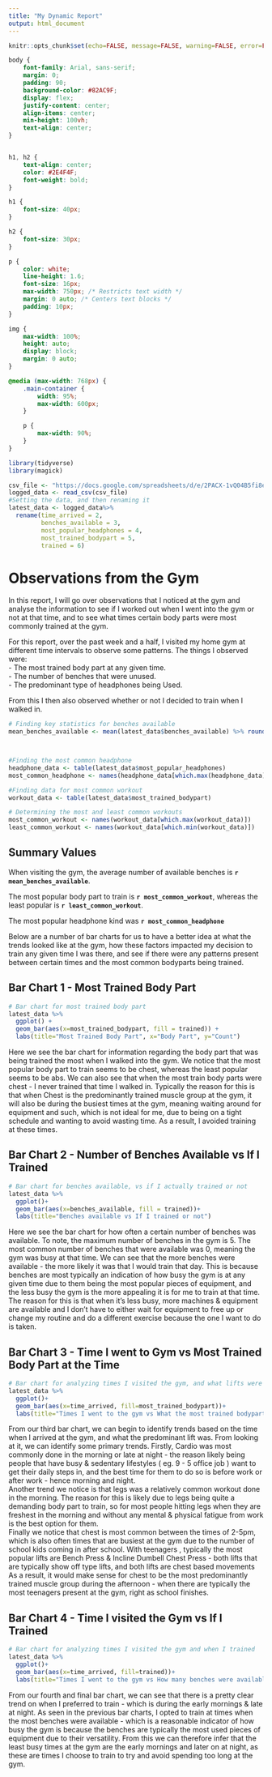 ```yaml
---
title: "My Dynamic Report"
output: html_document
---
```


```r
knitr::opts_chunk$set(echo=FALSE, message=FALSE, warning=FALSE, error=FALSE)
```

```css
body {
    font-family: Arial, sans-serif;
    margin: 0;
    padding: 90;
    background-color: #82AC9F;
    display: flex;
    justify-content: center;
    align-items: center;
    min-height: 100vh;
    text-align: center;
}


h1, h2 {
    text-align: center;
    color: #2E4F4F;
    font-weight: bold;
}

h1 {
    font-size: 40px;
}

h2 {
    font-size: 30px;
}

p {
    color: white;
    line-height: 1.6;
    font-size: 16px;
    max-width: 750px; /* Restricts text width */
    margin: 0 auto; /* Centers text blocks */
    padding: 10px;
}

img {
    max-width: 100%;
    height: auto;
    display: block;
    margin: 0 auto;
}

@media (max-width: 768px) {
    .main-container {
        width: 95%;
        max-width: 600px;
    }

    p {
        max-width: 90%;
    }
}

```
```r
library(tidyverse)
library(magick)

csv_file <- "https://docs.google.com/spreadsheets/d/e/2PACX-1vQ04B5fi8eIMpR6BER8-1_tTkbkE_GAuZbHfcaB5Uq19bqRKGwXopzb8aM_4kvITp4Uh5dQMw8rMGIp/pub?output=csv"
logged_data <- read_csv(csv_file) 
#Setting the data, and then renaming it
latest_data <- logged_data%>%
  rename(time_arrived = 2, 
         benches_available = 3, 
         most_popular_headphones = 4, 
         most_trained_bodypart = 5,
         trained = 6)
```
# Observations from the Gym

In this report, I will go over observations that I noticed at the gym and analyse the information to see if I worked out when I went into the gym or not at that time, and to see what times certain body parts were most commonly trained at the gym. 

For this report, over the past week and a half, I visited my home gym at different time intervals to observe some patterns. The things I observed were:<br>
- The most trained body part at any given time. <br>
- The number of benches that were unused. <br>
- The predominant type of headphones being Used. <br>

From this I then also observed whether or not I decided to train when I walked in. 

```r
# Finding key statistics for benches available
mean_benches_available <- mean(latest_data$benches_available) %>% round(1)



#Finding the most common headphone
headphone_data <- table(latest_data$most_popular_headphones)
most_common_headphone <- names(headphone_data[which.max(headphone_data)])

#Finding data for most common workout
workout_data <- table(latest_data$most_trained_bodypart)

# Determining the most and least common workouts
most_common_workout <- names(workout_data[which.max(workout_data)])
least_common_workout <- names(workout_data[which.min(workout_data)])
```
## Summary Values
When visiting the gym, the average number of available benches is **`r mean_benches_available`**.

The most popular body part to train is **`r most_common_workout`**, whereas the least popular is **`r least_common_workout`**.

The most popular headphone kind was **`r most_common_headphone`**


Below are a number of bar charts for us to have a better idea at what the trends looked like at the gym, how these factors impacted my decision to train any given time I was there, and see if there were any patterns present between certain times and the most common bodyparts being trained. 

## Bar Chart 1 - Most Trained Body Part
```r

# Bar chart for most trained body part
latest_data %>%  
  ggplot() +  
  geom_bar(aes(x=most_trained_bodypart, fill = trained)) +
  labs(title="Most Trained Body Part", x="Body Part", y="Count")
```

Here we see the bar chart for information regarding the body part that was being trained the most when I walked into the gym. We notice that the most popular body part to train seems to be chest, whereas the least popular seems to be abs. We can also see that when the most train body parts were chest - I never trained that time I walked in. Typically the reason for this is that when Chest is the predominantly trained muscle group at the gym, it will also be during the busiest times at the gym, meaning waiting around for equipment and such, which is not ideal for me, due to being on a tight schedule and wanting to avoid wasting time. As a result, I avoided training at these times. 

## Bar Chart 2 - Number of Benches Available vs If I Trained
```r
# Bar chart for benches available, vs if I actually trained or not
latest_data %>% 
  ggplot()+
  geom_bar(aes(x=benches_available, fill = trained))+
  labs(title="Benches available vs If I trained or not")


```

Here we see the bar chart for how often a certain number of benches was available. To note, the maximum number of benches in the gym is 5. The most common number of benches that were available was 0, meaning the gym was busy at that time. We can see that the more benches were available - the more likely it was that I would train that day. This is because benches are most typically an indication of how busy the gym is at any given time due to them being the most popular pieces of equipment, and the less busy the gym is the more appealing it is for me to train at that time. The reason for this is that when it's less busy, more machines & equipment are available and I don't have to either wait for equipment to free up or change my routine and do a different exercise because the one I want to do is taken. 


## Bar Chart 3 - Time I went to Gym vs Most Trained Body Part at the Time
```r
# Bar chart for analyzing times I visited the gym, and what lifts were the most predominant at that time
latest_data %>%
  ggplot()+
  geom_bar(aes(x=time_arrived, fill=most_trained_bodypart))+
  labs(title="Times I went to the gym vs What the most trained bodypart was")


```
From our third bar chart, we can begin to identify trends based on the time when I arrived at the gym, and what the predominant lift was. From looking at it, we can identify some primary trends. Firstly, Cardio was most commonly done in the morning or late at night - the reason likely being people that have busy & sedentary lifestyles ( eg. 9 - 5 office job ) want to get their daily steps in, and the best time for them to do so is before work or after work - hence morning and night. 
<br>
Another trend we notice is that legs was a relatively common workout done in the morning. The reason for this is likely due to legs being quite a demanding body part to train, so for most people hitting legs when they are freshest in the morning and without any mental & physical fatigue from work is the best option for them. 
<br>
Finally we notice that chest is most common between the times of 2-5pm, which is also often times that are busiest at the gym due to the number of school kids coming in after school. With teenagers , typically the most popular lifts are Bench Press & Incline Dumbell Chest Press - both lifts that are typically show off type lifts, and both lifts are chest based movements As a result, it would make sense for chest to be the most predominantly trained muscle group during the afternoon - when there are typically the most teenagers present at the gym, right as school finishes. 


## Bar Chart 4 - Time I visited the Gym vs If I Trained
```r
# Bar chart for analyzing times I visited the gym and when I trained
latest_data %>%
  ggplot()+
  geom_bar(aes(x=time_arrived, fill=trained))+
  labs(title="Times I went to the gym vs How many benches were available")


```
From our fourth and final bar chart, we can see that there is a pretty clear trend on when I preferred to train - which is during the early mornings & late at night. As seen in the previous bar charts, I opted to train at times when the most benches were available - which is a reasonable indicator of how busy the gym is because the benches are typically the most used pieces of equipment due to their versatility. From this we can therefore infer that the least busy times at the gym are the early mornings and later on at night, as these are times I choose to train to try and avoid spending too long at the gym. 
